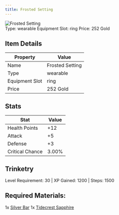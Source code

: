 ```yaml
---
title: Frosted Setting
---
```


<div className="flex items-start gap-6 mb-8">
  <div className="flex-shrink-0">
    <img src="/assets/resources/trinketry/rings/frost_band.png" alt="Frosted Setting" className="w-24 h-24 border rounded-lg" />
  </div>
  <div className="flex-1">
    <div className="space-y-2">
            <div className="flex flex-wrap gap-4 text-sm">
        <span className="px-2 py-1 bg-green-100 dark:bg-green-900 rounded-md">
          Type: wearable
        </span>
        <span className="px-2 py-1 bg-purple-100 dark:bg-purple-900 rounded-md">
          Equipment Slot: ring
        </span>
        <span className="px-2 py-1 bg-yellow-100 dark:bg-yellow-900 rounded-md">
          Price: 252 Gold
        </span>
      </div>
    </div>
  </div>
</div>

## Item Details
| Property | Value |
|----------|-------|
| Name | Frosted Setting |
| Type | wearable |
| Equipment Slot | ring |
| Price | 252 Gold |

## Stats
| Stat | Value |
|------|-------|
| Health Points | +12 |
| Attack | +5 |
| Defense | +3 |
| Critical Chance | 3.00% |

## Trinketry
Level Requirement: 30 | XP Gained: 1200 | Steps: 1500

## Required Materials:
1x [Silver Bar](/docs/resources/individual/silver_bar)
1x [Tidecrest Sapphire](/docs/resources/individual/tidecrest_sapphire)

